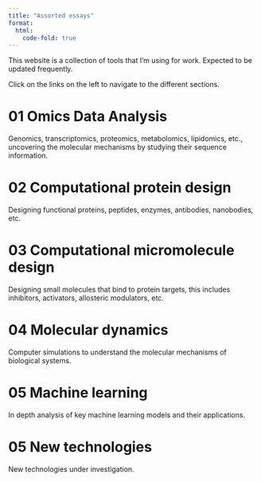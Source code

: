 ```yaml
---
title: "Assorted essays"
format:
  html:
    code-fold: true
---
```


This website is a collection of tools that I'm using for work. Expected to be updated frequently.

Click on the links on the left to navigate to the different sections.

# 01 Omics Data Analysis

Genomics, transcriptomics, proteomics, metabolomics, lipidomics, etc., uncovering the molecular mechanisms by studying their sequence information.

# 02 Computational protein design

Designing functional proteins, peptides, enzymes, antibodies, nanobodies, etc.

# 03 Computational micromolecule design

Designing small molecules that bind to protein targets, this includes inhibitors, activators, allosteric modulators, etc.

# 04 Molecular dynamics

Computer simulations to understand the molecular mechanisms of biological systems.

# 05 Machine learning

In depth analysis of key machine learning models and their applications.

# 05 New technologies

New technologies under investigation.

